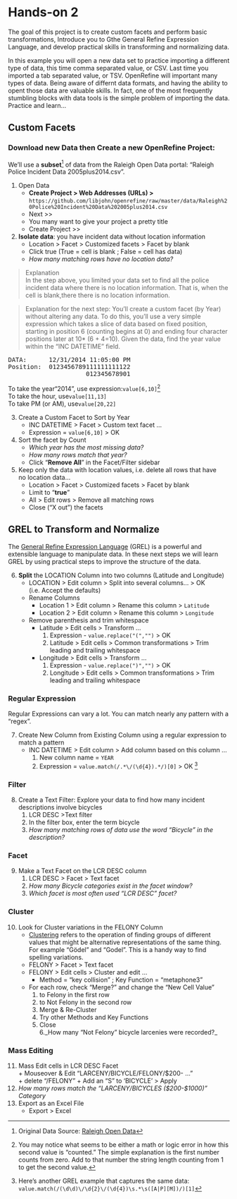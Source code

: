 # Hands-on 2

The goal of this project is to create custom facets and perform basic transformations, Introduce you to Gthe General Refine Expression Language, and develop practical skills in transforming and normalizing data.  

In this example you  will open a new data set to practice importing a different type of data, this time comma separated value, or CSV.  Last time you imported a tab separated value, or TSV.  OpenRefine will important many types of data.  Being aware of differnt data formats, and having the ability to opent those data are valuable skills.  In fact, one of the most frequently stumbling blocks with data tools is the simple problem of importing the data.  Practice and learn...

## Custom Facets

### Download new Data then Create a new OpenRefine Project:  

We'll use a **subset**[^2] of data from the Raleigh Open Data portal:  “Raleigh Police Incident Data 2005plus2014.csv”.  

1. Open  Data  
    * **Create Project  > Web Addresses (URLs) >**  `https://github.com/libjohn/openrefine/raw/master/data/Raleigh%20Police%20Incident%20Data%202005plus2014.csv`   
    * Next >> 
    * You many want to give your project a pretty title
    * Create Project >>  
2. **Isolate data**: you have incident data without location information  
    - Location > Facet > Customized facets > Facet by blank  
    - Click true  (True = cell is blank ; False = cell has data)  
    - _How many matching rows have no location data?_   


> Explanation  
In the step above, you limited your data set to find all the police incident data where there is no location information.  That is, when the cell is blank,there there is no location information.


> Explanation for the next step:
You’ll create a custom facet (by Year) without altering any data.  To do this, you’ll use a very simple expression which takes a slice of data based on fixed position, starting in position 6 (counting begins at 0) and ending four character positions later at 10* (6 + 4=10).  Given the data, find the year value within the “INC DATETIME” field.  


<pre>
DATA:      12/31/2014 11:05:00 PM
Position:  0123456789111111111122
                     012345678901
</pre>

To take the year“2014”, use expression:`  	value[6,10]`[^3]  
To take the hour, use`            					value[11,13]`  
To take PM (or AM), use`            				value[20,22]`  

3. Create a Custom Facet to Sort by Year 
    + INC DATETIME > Facet > Custom text facet ...  
    + Expression = `value[6,10]` > OK  
4. Sort the facet by Count  
    + _Which year has the most missing data?_  
    + _How many rows match that year?_  
    + Click “**Remove All**” in the Facet/Filter sidebar  
5. Keep only the data with location values, i.e. delete all rows that have  
no location data...  
    + Location > Facet > Customized facets > Facet by blank  
    + Limit to “**true**”  
    + All > Edit rows > Remove all matching rows  
    + Close (“X out”) the facets  

## GREL to Transform and Normalize 

The [General Refine Expression Language](https://github.com/OpenRefine/OpenRefine/wiki/General-Refine-Expression-Language) (GREL) is a powerful and extensible language to manipulate data.  In these next steps we will learn GREL by using practical steps to improve the structure of the data.  

6. **Split** the LOCATION Column into two columns (Latitude and Longitude)  
    + LOCATION > Edit column > Split into several columns… > OK      (i.e. Accept the defaults)  
    + Rename Columns  
        + Location 1 > Edit column > Rename this column > `Latitude`    
        + Location 2 > Edit column > Rename this column > `Longitude`  
    + Remove parenthesis and trim whitespace  
        + Latitude > Edit cells > Transform ... 
            1. Expression - `value.replace("(","")` > OK  
            2. Latitude > Edit cells > Common transformations > Trim leading and trailing whitespace  
        + Longitude > Edit cells > Transform ...  
            1. Expression - `value.replace(")","")` > OK  
            2. Longitude > Edit cells > Common transformations > Trim leading and trailing whitespace  

### Regular Expression  

Regular Expressions can vary a lot.  You can match nearly any pattern with a "regex".  

7.  Create New Column from Existing Column using a regular expression to match a pattern  
    + INC DATETIME > Edit column > Add column based on this column ...  
        1. New column name = `YEAR`  
        2. Expression = `value.match(/.*\/(\d{4}).*/)[0]` > OK    [^4]
        
### Filter 
8. Create a Text Filter:  Explore your data to find how many incident descriptions involve bicycles
    1. LCR DESC >Text filter  
    2. In the filter box, enter the term bicycle  
    3. _How many matching rows of data use the word “Bicycle” in the description?_  

### Facet 
9. Make a Text Facet on the LCR DESC column  
    1. LCR DESC > Facet > Text facet  
    2. _How many Bicycle categories exist in the facet window?_  
    3. _Which facet is most often used “LCR DESC” facet?_  

### Cluster 

10. Look for Cluster variations in the FELONY Column  
    + [Clustering](https://github.com/OpenRefine/OpenRefine/wiki/Clustering-In-Depth) refers to the operation of finding groups of different values that might be alternative representations of the same thing.  For example “Gödel" and "Godel".  This is a handy way to find spelling variations.  
    + FELONY > Facet > Text facet  
    + FELONY > Edit cells > Cluster and edit … 
        + Method = “key collision” ; Key Function = “metaphone3”  
    + For each row, check “Merge?” and change the “New Cell Value” 
        1. to Felony in the first row  
        2. to Not Felony in the second row  
        3. Merge & Re-Cluster  
        4. Try other Methods and Key Functions  
        5. Close  
        6._How many “Not Felony” bicycle larcenies were recorded?_
        
### Mass Editing
11.  Mass Edit cells in LCR DESC Facet  
    + Mouseover & Edit “LARCENY/BICYCLE/FELONY/$200- …”  
    + delete “/FELONY” 
    + Add an “S” to ‘BICYCLE’ > Apply 
12. _How many rows match the "LARCENY/BICYCLES ($200-$1000)" Category_  
13. Export as an Excel File  
    + Export > Excel  


  [^2]:  Original Data Source:  [Raleigh Open Data](https://data.raleighnc.gov/)
  [^3]: You may notice what seems to be either a math or logic error in how this second value is “counted.” The simple explanation is the first number counts from zero.  Add to that number the string length counting from 1 to get the second value.   
  [^4]:  Here’s another GREL example that captures the same data:  `value.match(/(\d\d)\/\d{2}\/(\d{4})\s.*\s([A|P][M])/)[1]`
